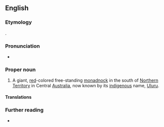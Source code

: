 ==English==

===Etymology===
{{named-after|en|Henry Ayers|wplink==|occ=former Premier of South Australia|born=1821|died=1897}}.

===Pronunciation===
* {{IPA|en|/ˌɛə(ɹ)z ˈɹɒk/}}

===Proper noun===
{{en-proper noun}}

# A giant, [[red]]-colored free-standing [[monadnock]] in the south of [[Northern Territory]] in Central [[Australia]], now known by its [[indigenous]] name, [[Uluru]].
#: {{syn|en|Uluru}}

====Translations====
{{trans-see|Uluru}}

===Further reading===
* {{pedia|Uluru}}